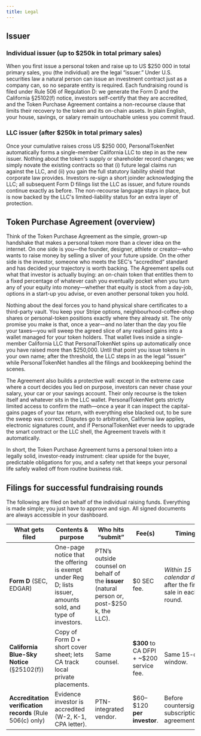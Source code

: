 ```yaml
---
title: Legal
---
```


## Issuer

### Individual issuer (up to $250k in total primary sales)

When you first issue a personal token and raise up to US $250 000 in total primary sales, you (the individual) are the legal “issuer.” Under U.S. securities law a natural person can issue an investment contract just as a company can, so no separate entity is required. Each fundraising round is filed under Rule 506 of Regulation D: we generate the Form D and the California §25102(f) notice, investors self-certify that they are accredited, and the Token Purchase Agreement contains a non-recourse clause that limits their recovery to the token and its on-chain assets. In plain English, your house, savings, or salary remain untouchable unless you commit fraud.

### LLC issuer (after $250k in total primary sales)

Once your cumulative raises cross US $250 000, PersonalTokenNet automatically forms a single-member California LLC to step in as the new issuer. Nothing about the token's supply or shareholder record changes; we simply novate the existing contracts so that (i) future legal claims run against the LLC, and (ii) you gain the full statutory liability shield that corporate law provides. Investors re-sign a short joinder acknowledging the LLC; all subsequent Form D filings list the LLC as issuer, and future rounds continue exactly as before. The non-recourse language stays in place, but is now backed by the LLC's limited-liability status for an extra layer of protection.

## Token Purchase Agreement (overview)

Think of the Token Purchase Agreement as the simple, grown-up handshake that makes a personal token more than a clever idea on the internet. On one side is you—the founder, designer, athlete or creator—who wants to raise money by selling a sliver of your future upside. On the other side is the investor, someone who meets the SEC's “accredited” standard and has decided your trajectory is worth backing. The Agreement spells out what that investor is actually buying: an on-chain token that entitles them to a fixed percentage of whatever cash you eventually pocket when you turn any of your equity into money—whether that equity is stock from a day-job, options in a start-up you advise, or even another personal token you hold.

Nothing about the deal forces you to hand physical share certificates to a third-party vault. You keep your Stripe options, neighbourhood-coffee-shop shares or personal-token positions exactly where they already sit. The only promise you make is that, once a year—and no later than the day you file your taxes—you will sweep the agreed slice of any realised gains into a wallet managed for your token holders. That wallet lives inside a single-member California LLC that PersonalTokenNet spins up automatically once you have raised more than $250,000. Until that point you issue tokens in your own name; after the threshold, the LLC steps in as the legal “issuer” while PersonalTokenNet handles all the filings and bookkeeping behind the scenes.

The Agreement also builds a protective wall: except in the extreme case where a court decides you lied on purpose, investors can never chase your salary, your car or your savings account. Their only recourse is the token itself and whatever sits in the LLC wallet. PersonalTokenNet gets strictly limited access to confirm the math—once a year it can inspect the capital-gains pages of your tax return, with everything else blacked out, to be sure the sweep was correct. Disputes go to arbitration, California law applies, electronic signatures count, and if PersonalTokenNet ever needs to upgrade the smart contract or the LLC shell, the Agreement travels with it automatically.

In short, the Token Purchase Agreement turns a personal token into a legally solid, investor-ready instrument: clear upside for the buyer, predictable obligations for you, and a safety net that keeps your personal life safely walled off from routine business risk.

## Filings for successful fundraising rounds

The following are filed on behalf of the individual raising funds.
Everything is made simple; you just have to approve and sign.
All signed documents are always accessible in your dashboard.

| What gets filed                                           | Contents & purpose                                                                                          | Who hits “submit”                                                                             | Fee(s)                                      | Timing                                                        |
| --------------------------------------------------------- | ----------------------------------------------------------------------------------------------------------- | --------------------------------------------------------------------------------------------- | ------------------------------------------- | ------------------------------------------------------------- |
| **Form D** (SEC, EDGAR)                                   | One-page notice that the offering is exempt under Reg D; lists issuer, amounts sold, and type of investors. | PTN’s outside counsel on behalf of the **issuer** (natural person or, post-\$250 k, the LLC). | \$0 SEC fee.                                | _Within 15 calendar days_ after the first sale in each round. |
| **California Blue-Sky Notice** (§25102(f))                | Copy of Form D + short cover sheet; lets CA track local private placements.                                 | Same counsel.                                                                                 | **\$300** to CA DFPI + \~\$200 service fee. | Same 15-day window.                                           |
| **Accreditation verification records** (Rule 506(c) only) | Evidence investor is accredited (W-2, K-1, CPA letter).                                                     | PTN-integrated vendor.                                                                        | \$60–\$120 **per investor**.                | Before countersigning subscription agreements.                |
